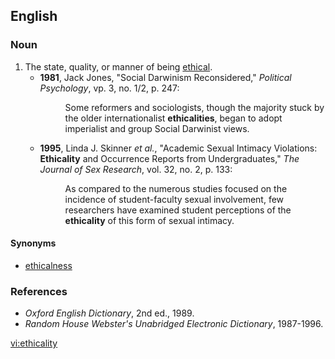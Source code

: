 ==English==

===Noun===
{{en-noun|ethicalit|ies}}

# The state, quality, or manner of being [[ethical]].
#* '''1981''', Jack Jones, "Social Darwinism Reconsidered," ''Political Psychology'', vp. 3, no. 1/2,  p. 247:
#*: Some reformers and sociologists, though the majority stuck by the older internationalist '''ethicalities''', began to adopt imperialist and group Social Darwinist views.
#* '''1995''', Linda J. Skinner ''et al.'', "Academic Sexual Intimacy Violations: '''Ethicality''' and Occurrence Reports from Undergraduates," ''The Journal of Sex Research'', vol. 32, no. 2,  p. 133:
#*: As compared to the numerous studies focused on the incidence of student-faculty sexual involvement, few researchers have examined student perceptions of the '''ethicality''' of this form of sexual intimacy.

====Synonyms====
*[[ethicalness]]

===References===
*''Oxford English Dictionary'', 2nd ed., 1989.
*''Random House Webster's Unabridged Electronic Dictionary'', 1987-1996.

[[vi:ethicality]]